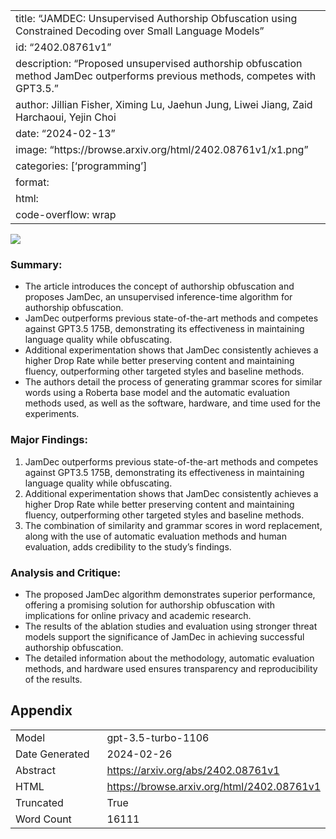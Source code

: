 
---
title: "JAMDEC: Unsupervised Authorship Obfuscation using Constrained Decoding over Small Language Models"
id: "2402.08761v1"
description: "Proposed unsupervised authorship obfuscation method JamDec outperforms previous methods, competes with GPT3.5."
author: Jillian Fisher, Ximing Lu, Jaehun Jung, Liwei Jiang, Zaid Harchaoui, Yejin Choi
date: "2024-02-13"
image: "https://browse.arxiv.org/html/2402.08761v1/x1.png"
categories: ['programming']
format:
  html:
    code-overflow: wrap
---

![](https://browse.arxiv.org/html/2402.08761v1/x1.png)

### Summary:
- The article introduces the concept of authorship obfuscation and proposes JamDec, an unsupervised inference-time algorithm for authorship obfuscation.
- JamDec outperforms previous state-of-the-art methods and competes against GPT3.5 175B, demonstrating its effectiveness in maintaining language quality while obfuscating.
- Additional experimentation shows that JamDec consistently achieves a higher Drop Rate while better preserving content and maintaining fluency, outperforming other targeted styles and baseline methods.
- The authors detail the process of generating grammar scores for similar words using a Roberta base model and the automatic evaluation methods used, as well as the software, hardware, and time used for the experiments.

### Major Findings:
1. JamDec outperforms previous state-of-the-art methods and competes against GPT3.5 175B, demonstrating its effectiveness in maintaining language quality while obfuscating.
2. Additional experimentation shows that JamDec consistently achieves a higher Drop Rate while better preserving content and maintaining fluency, outperforming other targeted styles and baseline methods.
3. The combination of similarity and grammar scores in word replacement, along with the use of automatic evaluation methods and human evaluation, adds credibility to the study's findings.

### Analysis and Critique:
- The proposed JamDec algorithm demonstrates superior performance, offering a promising solution for authorship obfuscation with implications for online privacy and academic research.
- The results of the ablation studies and evaluation using stronger threat models support the significance of JamDec in achieving successful authorship obfuscation.
- The detailed information about the methodology, automatic evaluation methods, and hardware used ensures transparency and reproducibility of the results.

## Appendix

|          |          |
|----------|----------|
| Model     | gpt-3.5-turbo-1106       |
| Date Generated     | 2024-02-26       |
| Abstract | [https://arxiv.org/abs/2402.08761v1](https://arxiv.org/abs/2402.08761v1)        |
| HTML     | [https://browse.arxiv.org/html/2402.08761v1](https://browse.arxiv.org/html/2402.08761v1)       |
| Truncated       | True       |
| Word Count       | 16111       |